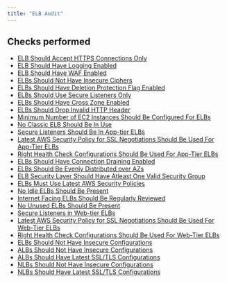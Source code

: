 ```yaml
---
title: "ELB Audit"
---
```


## Checks performed

- [ELB Should Accept HTTPS Connections Only](elbmonitoring/elb_https_only)
- [ELB Should Have Logging Enabled](elbmonitoring/elb_logging_enabled)
- [ELB Should Have WAF Enabled](elbmonitoring/elb_waf_enabled)
- [ELBs Should Not Have Insecure Ciphers](elbmonitoring/elb_insecure_cipher)
- [ELBs Should Have Deletion Protection Flag Enabled](elbmonitoring/elb_no_deletion_policy)
- [ELBs Should Use Secure Listeners Only](elbmonitoring/elb_secure_listener_updated_tls)
- [ELBs Should Have Cross Zone Enabled](elbmonitoring/elb_cross_zone_enabled)
- [ELBs Should Drop Invalid HTTP Header](elbmonitoring/elb_invalid_http_header_dropped)
- [Minimum Number of EC2 Instances Should Be Configured For ELBs](elbmonitoring/min_ec2_instances_available)
- [No Classic ELB Should Be In Use](elbmonitoring/classic_elb_in_use)
- [Secure Listeners Should Be In App-tier ELBs](elbmonitoring/elb_app_tier_listener_security)
- [Latest AWS Security Policy for SSL Negotiations Should Be Used For App-Tier ELBs](elbmonitoring/elb_app_tier_security_policy)
- [Right Health Check Configurations Should Be Used For App-Tier ELBs](elbmonitoring/elb_app_tier_health_check)
- [ELBs Should Have Connection Draining Enabled](elbmonitoring/elb_connection_draining)
- [ELBs Should Be Evenly Distributed over AZs](elbmonitoring/elb_check_instances_distribution)
- [ELB Security Layer Should Have Atleast One Valid Security Group](elbmonitoring/classic_elb_security_group)
- [ELBs Must Use Latest AWS Security Policies](elbmonitoring/classic_elb_security_policy)
- [No Idle ELBs Should Be Present](elbmonitoring/elb_idle)
- [Internet Facing ELBs Should Be Regularly Reviewed](elbmonitoring/internet_facing_elb)
- [No Unused ELBs Should Be Present](elbmonitoring/elb_check_unused)
- [Secure Listeners in Web-tier ELBs](elbmonitoring/elb_web_tier_listener_security)
- [Latest AWS Security Policy for SSL Negotiations Should Be Used For Web-Tier ELBs](elbmonitoring/elb_web_tier_security_policy)
- [Right Health Check Configurations Should Be Used For Web-Tier ELBs](elbmonitoring/elb_web_tier_health_check)
- [ELBs Should Not Have Insecure Configurations](elbmonitoring/classic_elb_listener_security)
- [ALBs Should Not Have Insecure Configurations](elbmonitoring/elb_alb_security_group)
- [ALBs Should Have Latest SSL/TLS Configurations](elbmonitoring/elb_alb_security_policy)
- [NLBs Should Not Have Insecure Configurations](elbmonitoring/elb_nlb_listener_security)
- [NLBs Should Have Latest SSL/TLS Configurations](elbmonitoring/elb_nlb_security_policy)
